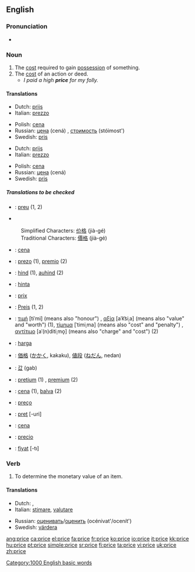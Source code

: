 {{see|Price}}
==English==

===Pronunciation===
*{{audio|en-us-price.ogg|Audio (US)}}

===Noun===
{{en-noun}}

# The [[cost]] required to gain [[possession]] of something.
# The [[cost]] of an action or deed.
#* ''I paid a high '''price''' for my folly.''

====Translations====
{{top|cost required to gain possession of something}}
*Dutch: [[prijs]] {{m}}
*Italian: [[prezzo]] {{m}}
{{mid}}
*Polish: [[cena#Polish|cena]] {{f}}
*Russian: [[цена]] (cená) {{f}}, [[стоимость]] (stóimost') {{f}}
*Swedish: [[pris]] {{n}}
{{bottom}}

{{top|cost of an action or deed}}
*Dutch: [[prijs]] {{m}}
*Italian: [[prezzo]] {{m}}
{{mid}}
*Polish: [[cena#Polish|cena]] {{f}}
*Russian: [[цена]] (cená) {{f}}
*Swedish: [[pris]] {{n}}
{{bottom}}

=====Translations to be checked=====
{{checktrans}}
{{top}}
*{{ttbc|Catalan}}: [[preu]] {{m}} (1, 2)
*{{ttbc|Chinese}}
:Simplified Characters: [[价格]] (jià-gé)
:Traditional Characters: [[價格]] (jià-gé)
*{{ttbc|Czech}}: [[cena#Czech|cena]] {{f}}
*{{ttbc|Esperanto}}: [[prezo]] (1), [[premio]] (2)
*{{ttbc|Estonian}}: [[hind]] (1), [[auhind]] (2)
*{{ttbc|Finnish}}: [[hinta]]
*{{ttbc|French}}: [[prix]] {{m}}
*{{ttbc|German}}: [[Preis]] {{m}} (1, 2)
*{{ttbc|Greek}}: [[τιμή]] [tiˈmi] (means also "honour") {{f}}, [[αξία]] [aˈk͡siˌa] (means also "value" and "worth") {{f}} (1), [[τίμημα]] [ˈtimiˌma] (means also "cost" and "penalty") {{n}}, [[αντίτιμο]] [aˈ(n)ditiˌmo̞] (means also "charge" and "cost") {{n}} (2) <!-- all the additional information should be moved to the Greek word’s page -->
*{{ttbc|Indonesian}}: [[harga]]
{{mid}}
*{{ttbc|Japanese}}: [[価格]] ([[かかく]], kakaku), [[値段]] ([[ねだん]], nedan)
*{{ttbc|Korean}}: [[값]] (gab)
*{{ttbc|Latin}}: [[pretium]] (1) {{n}}, [[premium]] (2)
*{{ttbc|Latvian}}: [[cena#Latvian|cena]] {{f}} (1), [[balva]] (2)
*{{ttbc|Portuguese}}: [[preço]] {{m}}
*{{ttbc|Romanian}}: [[preţ]] [-uri] {{n}}
*{{ttbc|Slovene}}: [[cena#Slovene|cena]] {{f}}
*{{ttbc|Spanish}}: [[precio]] {{m}}
*{{ttbc|Turkish}}: [[fiyat]] [-tı]
{{bottom}}

===Verb===
{{en-verb|pric|ing}}

# To determine the monetary value of an item.

====Translations====
{{top}}
*Dutch: {{t|nl|schatten}}, {{t|nl|prijzen}}
*Italian: [[stimare]], [[valutare]]
{{mid}}
*Russian: [[оценивать]]/[[оценить]] (océnivat'/ocenít')
*Swedish: [[värdera]]
{{bottom}}

[[Category:1000 English basic words]]

[[ang:price]]
[[ca:price]]
[[el:price]]
[[fa:price]]
[[fr:price]]
[[ko:price]]
[[io:price]]
[[it:price]]
[[kk:price]]
[[hu:price]]
[[pt:price]]
[[simple:price]]
[[sr:price]]
[[fi:price]]
[[ta:price]]
[[vi:price]]
[[uk:price]]
[[zh:price]]